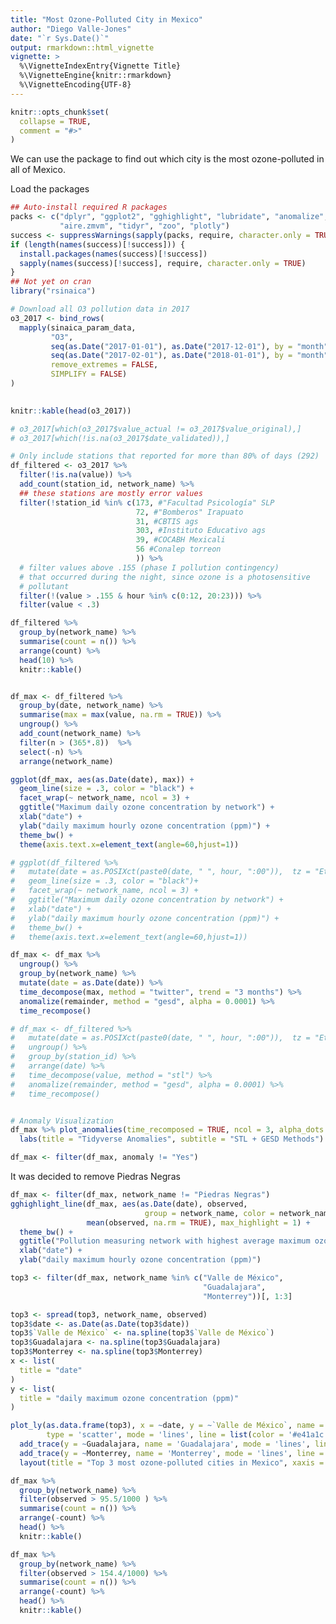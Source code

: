 ```yaml
---
title: "Most Ozone-Polluted City in Mexico"
author: "Diego Valle-Jones"
date: "`r Sys.Date()`"
output: rmarkdown::html_vignette
vignette: >
  %\VignetteIndexEntry{Vignette Title}
  %\VignetteEngine{knitr::rmarkdown}
  %\VignetteEncoding{UTF-8}
---
```


```r
knitr::opts_chunk$set(
  collapse = TRUE,
  comment = "#>"
)
```

We can use the package to find out which city is the most ozone-polluted in all of Mexico.

Load the packages

```r
## Auto-install required R packages
packs <- c("dplyr", "ggplot2", "gghighlight", "lubridate", "anomalize", 
           "aire.zmvm", "tidyr", "zoo", "plotly")
success <- suppressWarnings(sapply(packs, require, character.only = TRUE))
if (length(names(success)[!success])) {
  install.packages(names(success)[!success])
  sapply(names(success)[!success], require, character.only = TRUE)
}
## Not yet on cran
library("rsinaica")
```

```r
# Download all O3 pollution data in 2017
o3_2017 <- bind_rows(
  mapply(sinaica_param_data,
         "O3",
         seq(as.Date("2017-01-01"), as.Date("2017-12-01"), by = "month"),
         seq(as.Date("2017-02-01"), as.Date("2018-01-01"), by = "month") - 1,
         remove_extremes = FALSE,
         SIMPLIFY = FALSE)
)
       
```

```r
knitr::kable(head(o3_2017))
```


```r
# o3_2017[which(o3_2017$value_actual != o3_2017$value_original),]
# o3_2017[which(!is.na(o3_2017$date_validated)),]

# Only include stations that reported for more than 80% of days (292)
df_filtered <- o3_2017 %>%
  filter(!is.na(value)) %>%
  add_count(station_id, network_name) %>%
  ## these stations are mostly error values
  filter(!station_id %in% c(173, #"Facultad Psicología" SLP
                            72, #"Bomberos" Irapuato
                            31, #CBTIS ags 
                            303, #Instituto Educativo ags
                            39, #COCABH Mexicali
                            56 #Conalep torreon
                            )) %>%
  # filter values above .155 (phase I pollution contingency)
  # that occurred during the night, since ozone is a photosensitive
  # pollutant
  filter(!(value > .155 & hour %in% c(0:12, 20:23))) %>%
  filter(value < .3)

df_filtered %>%
  group_by(network_name) %>%
  summarise(count = n()) %>%
  arrange(count) %>%
  head(10) %>%
  knitr::kable()


df_max <- df_filtered %>%
  group_by(date, network_name) %>%
  summarise(max = max(value, na.rm = TRUE)) %>%
  ungroup() %>%
  add_count(network_name) %>%
  filter(n > (365*.8))  %>%
  select(-n) %>%
  arrange(network_name)
```

```r
ggplot(df_max, aes(as.Date(date), max)) +
  geom_line(size = .3, color = "black") +
  facet_wrap(~ network_name, ncol = 3) +
  ggtitle("Maximum daily ozone concentration by network") +
  xlab("date") +
  ylab("daily maximum hourly ozone concentration (ppm)") +
  theme_bw() +
  theme(axis.text.x=element_text(angle=60,hjust=1))

# ggplot(df_filtered %>%
#   mutate(date = as.POSIXct(paste0(date, " ", hour, ":00")),  tz = "Etc/GMT+6"), aes(date, value)) +
#   geom_line(size = .3, color = "black")+
#   facet_wrap(~ network_name, ncol = 3) +
#   ggtitle("Maximum daily ozone concentration by network") +
#   xlab("date") +
#   ylab("daily maximum hourly ozone concentration (ppm)") +
#   theme_bw() +
#   theme(axis.text.x=element_text(angle=60,hjust=1))

df_max <- df_max %>%
  ungroup() %>%
  group_by(network_name) %>%
  mutate(date = as.Date(date)) %>%
  time_decompose(max, method = "twitter", trend = "3 months") %>%
  anomalize(remainder, method = "gesd", alpha = 0.0001) %>%
  time_recompose()

# df_max <- df_filtered %>%
#   mutate(date = as.POSIXct(paste0(date, " ", hour, ":00")),  tz = "Etc/GMT+6") %>%
#   ungroup() %>%
#   group_by(station_id) %>%
#   arrange(date) %>%
#   time_decompose(value, method = "stl") %>%
#   anomalize(remainder, method = "gesd", alpha = 0.0001) %>%
#   time_recompose()


# Anomaly Visualization
df_max %>% plot_anomalies(time_recomposed = TRUE, ncol = 3, alpha_dots = 0.25) +
  labs(title = "Tidyverse Anomalies", subtitle = "STL + GESD Methods") 

df_max <- filter(df_max, anomaly != "Yes")
```
It was decided to remove Piedras Negras

```r
df_max <- filter(df_max, network_name != "Piedras Negras")
gghighlight_line(df_max, aes(as.Date(date), observed, 
                              group = network_name, color = network_name),
                 mean(observed, na.rm = TRUE), max_highlight = 1) +
  theme_bw() +
  ggtitle("Pollution measuring network with highest average maximum ozone pollution values in 2017") +
  xlab("date") +
  ylab("daily maximum hourly ozone concentration (ppm)")
```


```r

top3 <- filter(df_max, network_name %in% c("Valle de México",
                                           "Guadalajara",
                                           "Monterrey"))[, 1:3]

top3 <- spread(top3, network_name, observed)
top3$date <- as.Date(as.Date(top3$date))
top3$`Valle de México` <- na.spline(top3$`Valle de México`)
top3$Guadalajara <- na.spline(top3$Guadalajara)
top3$Monterrey <- na.spline(top3$Monterrey)
x <- list(
  title = "date"
)
y <- list(
  title = "daily maximum ozone concentration (ppm)"
)

plot_ly(as.data.frame(top3), x = ~date, y = ~`Valle de México`, name = "Valle de México" ,
        type = 'scatter', mode = 'lines', line = list(color = '#e41a1c'), width = .5) %>%
  add_trace(y = ~Guadalajara, name = 'Guadalajara', mode = 'lines', line = list(color = '#377eb8'), width = .5) %>%
  add_trace(y = ~Monterrey, name = 'Monterrey', mode = 'lines', line = list(color = '#4daf4a'), width = .5) %>%
  layout(title = "Top 3 most ozone-polluted cities in Mexico", xaxis = x, yaxis = y)
```


```r
df_max %>%
  group_by(network_name) %>%
  filter(observed > 95.5/1000 ) %>%
  summarise(count = n()) %>%
  arrange(-count) %>%
  head() %>%
  knitr::kable()

df_max %>%
  group_by(network_name) %>%
  filter(observed > 154.4/1000) %>%
  summarise(count = n()) %>%
  arrange(-count) %>%
  head() %>%
  knitr::kable()

```
